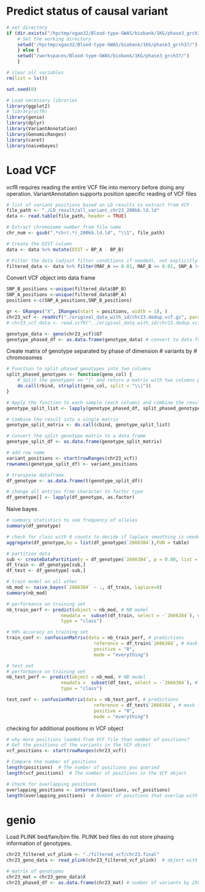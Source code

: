# Predict status of causal variant 

```R
# set directory
if (dir.exists("/hpctmp/xgao32/Blood-type-GWAS/biobank/1KG/phase3_grch37/")) {
    # Set the working directory
    setwd("/hpctmp/xgao32/Blood-type-GWAS/biobank/1KG/phase3_grch37/")
    } else {
    setwd("/workspaces/Blood-type-GWAS/biobank/1KG/phase3_grch37/")
    }
```

```R
# clear all variables
rm(list = ls())

set.seed(0)

# Load necessary libraries
library(ggplot2)
# library(vcfR)
library(genio)
library(dplyr)
library(VariantAnnotation)
library(GenomicRanges)
library(caret)
library(naivebayes)
```



# Load VCF
vcfR requires reading the entire VCF file into memory before doing any operation. VariantAnnotation supports position specific reading of VCF files
```R
# list of variant positions based on LD results to extract from VCF 
file_path <- "./LD_result/all_variant_chr23_200kb.ld.ld"
data <- read.table(file_path, header = TRUE)

# Extract chromosome number from file name
chr_num <- gsub(".*chr(.*)_200kb.ld.ld", "\\1", file_path)

# Create the DIST column
data <- data %>% mutate(DIST = BP_A - BP_B)

# Filter the data (adjust filter conditions if needed), not explicitly filtering for R2 with any causal variants
filtered_data <- data %>% filter(MAF_A >= 0.01, MAF_B >= 0.01, SNP_A != SNP_B, R2 >= 0.3)
```
Convert VCF object into data frame
```R
SNP_B_positions <-unique(filtered_data$BP_B)
SNP_A_positions <-unique(filtered_data$BP_A)
positions <-c(SNP_A_positions,SNP_B_positions)

gr <- GRanges("X", IRanges(start = positions, width = 1), )
chr23_vcf <- readVcf("./original_data_with_id/chr23.dedup.vcf.gz", param = ScanVcfParam(which = gr))
# chr23_vcf_data <- read.vcfR("../original_data_with_id/chr23.dedup.vcf.gz")

genotype_data <- geno(chr23_vcf)$GT
genotype_phased_df <- as.data.frame(genotype_data) # convert to data frame
```

Create matrix of genotype separated by phase of dimension # variants by # chromosomes
```R
# Function to split phased genotypes into two columns
split_phased_genotypes <- function(geno_col) {
    # Split the genotypes on "|" and return a matrix with two columns per sample
    do.call(rbind, strsplit(geno_col, split = "\\|"))
}

# Apply the function to each sample (each column) and combine the results
genotype_split_list <- lapply(genotype_phased_df, split_phased_genotypes)

# Combine the result into a single matrix
genotype_split_matrix <- do.call(cbind, genotype_split_list)

# Convert the split genotype matrix to a data frame
genotype_split_df <- as.data.frame(genotype_split_matrix)

# add row name
variant_positions <- start(rowRanges(chr23_vcf))
rownames(genotype_split_df) <- variant_positions

# transpose dataframe 
df_genotype <- as.data.frame(t(genotype_split_df))

# change all entries from character to factor type 
df_genotype[] <- lapply(df_genotype, as.factor)
```

Naive bayes
```R
# summary statistics to see frequency of alleles
summary(df_genotype)

# check for class with 0 counts to decide if laplace smoothing is needed
aggregate(df_genotype,by = list(df_genotype$`2666384`),FUN = table)

# partition data
sub <- createDataPartition(y = df_genotype$`2666384`, p = 0.80, list = FALSE)
df_train <- df_genotype[sub,]
df_test <- df_genotype[-sub,]

# train model on all other
nb_mod <- naive_bayes(`2666384` ~ ., df_train, laplace=0)
summary(nb_mod)

# performance on training set
nb_train_perf <- predict(object = nb_mod, # NB model
                    newdata =  subset(df_train, select = -`2666384`), # predictors
                    type = "class")

# 90% accuracy on training set
train_conf <- confusionMatrix(data = nb_train_perf, # predictions
                                reference = df_train$`2666384`, # mask target variable in training set
                                positive = "0",
                                mode = "everything")

# test set
# performance on training set
nb_test_perf <- predict(object = nb_mod, # NB model
                    newdata =  subset(df_test, select = -`2666384`), # predictors
                    type = "class")

test_conf <- confusionMatrix(data = nb_test_perf, # predictions
                                reference = df_test$`2666384`, # mask target variable in training set
                                positive = "0",
                                mode = "everything")


```

checking for additional positions in VCF object
```R
# why more positions loaded from VCF file than number of positions?
# Get the positions of the variants in the VCF object
vcf_positions <- start(rowRanges(chr23_vcf))

# Compare the number of positions
length(positions)  # The number of positions you queried
length(vcf_positions)  # The number of positions in the VCF object

# Check for overlapping positions
overlapping_positions <- intersect(positions, vcf_positions)
length(overlapping_positions)  # Number of positions that overlap with your query


```

# genio

Load PLINK bed/fam/bim file. PLINK bed files do not store phasing information of genotypes.
```R
chr23_filtered_vcf_plink <- "./filtered_vcf/chr23.final"
chr23_geno_data <- read_plink(chr23_filtered_vcf_plink)  # object with X, bim, fam 

# matrix of genotypes
chr23_mat = chr23_geno_data$X
chr23_phased_df <- as.data.frame(chr23_mat) # number of variants by 2504, df contains 0/1/2 to represent state of alleles
```
